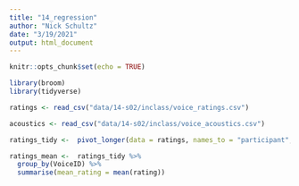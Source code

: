 ```yaml
---
title: "14_regression"
author: "Nick Schultz"
date: "3/19/2021"
output: html_document
---
```


```r
knitr::opts_chunk$set(echo = TRUE)

library(broom)
library(tidyverse)

ratings <- read_csv("data/14-s02/inclass/voice_ratings.csv")

acoustics <- read_csv("data/14-s02/inclass/voice_acoustics.csv")
```
```r
ratings_tidy <-  pivot_longer(data = ratings, names_to = "participant", values_to = "rating", cols = "P1":"P28")
```

```r
ratings_mean <-  ratings_tidy %>%
  group_by(VoiceID) %>%
  summarise(mean_rating = mean(rating))
```

